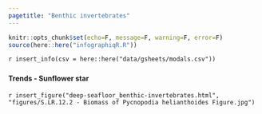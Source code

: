 ```yaml
---
pagetitle: "Benthic invertebrates"
---
```


```r
knitr::opts_chunk$set(echo=F, message=F, warning=F, error=F)
source(here::here("infographiqR.R"))
```

`r insert_info(csv = here::here("data/gsheets/modals.csv"))`


### {.tabset}

#### Trends - Sunflower star

`r insert_figure("deep-seafloor_benthic-invertebrates.html", "figures/S.LR.12.2 - Biomass of Pycnopodia helianthoides Figure.jpg")`
